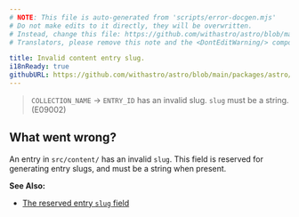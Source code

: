 ```yaml
---
# NOTE: This file is auto-generated from 'scripts/error-docgen.mjs'
# Do not make edits to it directly, they will be overwritten.
# Instead, change this file: https://github.com/withastro/astro/blob/main/packages/astro/src/core/errors/errors-data.ts
# Translators, please remove this note and the <DontEditWarning/> component.

title: Invalid content entry slug.
i18nReady: true
githubURL: https://github.com/withastro/astro/blob/main/packages/astro/src/core/errors/errors-data.ts
---
```


<DontEditWarning />


> `COLLECTION_NAME` → `ENTRY_ID` has an invalid slug. `slug` must be a string. (E09002)

## What went wrong?
An entry in `src/content/` has an invalid `slug`. This field is reserved for generating entry slugs, and must be a string when present.

**See Also:**
-  [The reserved entry `slug` field](/en/guides/content-collections/)


